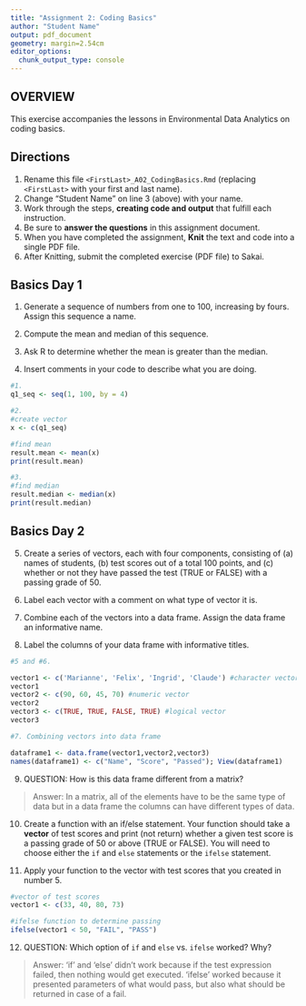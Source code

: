 ```yaml
---
title: "Assignment 2: Coding Basics"
author: "Student Name"
output: pdf_document
geometry: margin=2.54cm
editor_options: 
  chunk_output_type: console
---
```


## OVERVIEW

This exercise accompanies the lessons in Environmental Data Analytics on coding basics.

## Directions

1.  Rename this file `<FirstLast>_A02_CodingBasics.Rmd` (replacing `<FirstLast>` with your first and last name).
2.  Change "Student Name" on line 3 (above) with your name.
3.  Work through the steps, **creating code and output** that fulfill each instruction.
4.  Be sure to **answer the questions** in this assignment document.
5.  When you have completed the assignment, **Knit** the text and code into a single PDF file.
6.  After Knitting, submit the completed exercise (PDF file) to Sakai.

## Basics Day 1

1.  Generate a sequence of numbers from one to 100, increasing by fours. Assign this sequence a name.

2.  Compute the mean and median of this sequence.

3.  Ask R to determine whether the mean is greater than the median.

4.  Insert comments in your code to describe what you are doing.


```r
#1. 
q1_seq <- seq(1, 100, by = 4)

#2. 
#create vector
x <- c(q1_seq)

#find mean
result.mean <- mean(x)
print(result.mean)

#3. 
#find median
result.median <- median(x)
print(result.median)
```

## Basics Day 2

5.  Create a series of vectors, each with four components, consisting of (a) names of students, (b) test scores out of a total 100 points, and (c) whether or not they have passed the test (TRUE or FALSE) with a passing grade of 50.

6.  Label each vector with a comment on what type of vector it is.

7.  Combine each of the vectors into a data frame. Assign the data frame an informative name.

8.  Label the columns of your data frame with informative titles.

```r
#5 and #6.

vector1 <- c('Marianne', 'Felix', 'Ingrid', 'Claude') #character vector
vector1
vector2 <- c(90, 60, 45, 70) #numeric vector
vector2
vector3 <- c(TRUE, TRUE, FALSE, TRUE) #logical vector
vector3

#7. Combining vectors into data frame

dataframe1 <- data.frame(vector1,vector2,vector3)
names(dataframe1) <- c("Name", "Score", "Passed"); View(dataframe1)

```

9.  QUESTION: How is this data frame different from a matrix?

> Answer: In a matrix, all of the elements have to be the same type of data but in a data frame the columns can have different types of data.

10. Create a function with an if/else statement. Your function should take a **vector** of test scores and print (not return) whether a given test score is a passing grade of 50 or above (TRUE or FALSE). You will need to choose either the `if` and `else` statements or the `ifelse` statement. 

11. Apply your function to the vector with test scores that you created in number 5.

```r
#vector of test scores
vector1 <- c(33, 40, 80, 73)

#ifelse function to determine passing
ifelse(vector1 < 50, "FAIL", "PASS")

```

12. QUESTION: Which option of `if` and `else` vs. `ifelse` worked? Why?

> Answer: 'if' and 'else' didn't work because if the test expression failed, then nothing would get executed. 'ifelse' worked because it presented parameters of what would pass, but also what should be returned in case of a fail.
